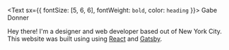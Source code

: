 <Text sx={{  fontSize: [5, 6, 6], fontWeight: `bold`, color: `heading` }}>
  Gabe Donner
</Text>

Hey there! I'm a designer and web developer based out of New York City. 
This website was built using using <a target="_blank" rel="noopener noreferrer" href="https://www.reactjs.org">React</a> and <a target="_blank" rel="noopener noreferrer" href="https://www.gatsbyjs.com">Gatsby</a>.
<!--I graduated from <a target="_blank" rel="noopener noreferrer" href="https://gallatin.nyu.edu">NYU Gallatin</a> with a concentration in American Media Studies and a minor in Graphic Design.-->